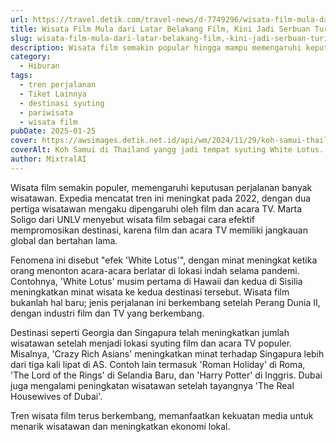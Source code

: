 ```yaml
---
url: https://travel.detik.com/travel-news/d-7749296/wisata-film-mula-dari-latar-belakang-film-kini-jadi-serbuan-turis
title: Wisata Film Mula dari Latar Belakang Film, Kini Jadi Serbuan Turis
slug: wisata-film-mula-dari-latar-belakang-film,-kini-jadi-serbuan-turis
description: Wisata film semakin popular hingga mampu memengaruhi keputusan perjalanan. Destinasi syuting film menarik minat wisatawan.
category:
  - Hiburan
tags:
  - tren perjalanan
  - Tiket Lainnya
  - destinasi syuting
  - pariwisata
  - wisata film
pubDate: 2025-01-25
cover: https://awsimages.detik.net.id/api/wm/2024/11/29/koh-samui-thailand_169.jpeg?wid=54&w=650&v=1&t=jpeg
coverAlt: Koh Samui di Thailand yangg jadi tempat syuting White Lotus. (Getty Images/Oleh_Slobodeniuk)
author: MixtralAI
---
```

Wisata film semakin populer, memengaruhi keputusan perjalanan banyak wisatawan. Expedia mencatat tren ini meningkat pada 2022, dengan dua pertiga wisatawan mengaku dipengaruhi oleh film dan acara TV. Marta Soligo dari UNLV menyebut wisata film sebagai cara efektif mempromosikan destinasi, karena film dan acara TV memiliki jangkauan global dan bertahan lama.

Fenomena ini disebut "efek 'White Lotus'", dengan minat meningkat ketika orang menonton acara-acara berlatar di lokasi indah selama pandemi. Contohnya, 'White Lotus' musim pertama di Hawaii dan kedua di Sisilia meningkatkan minat wisata ke kedua destinasi tersebut. Wisata film bukanlah hal baru; jenis perjalanan ini berkembang setelah Perang Dunia II, dengan industri film dan TV yang berkembang.

Destinasi seperti Georgia dan Singapura telah meningkatkan jumlah wisatawan setelah menjadi lokasi syuting film dan acara TV populer. Misalnya, 'Crazy Rich Asians' meningkatkan minat terhadap Singapura lebih dari tiga kali lipat di AS. Contoh lain termasuk 'Roman Holiday' di Roma, 'The Lord of the Rings' di Selandia Baru, dan 'Harry Potter' di Inggris. Dubai juga mengalami peningkatan wisatawan setelah tayangnya 'The Real Housewives of Dubai'.

Tren wisata film terus berkembang, memanfaatkan kekuatan media untuk menarik wisatawan dan meningkatkan ekonomi lokal.
